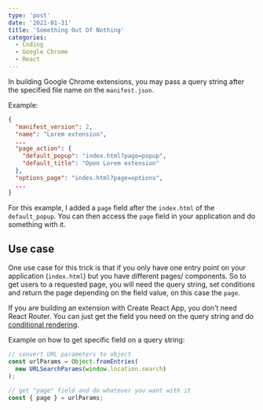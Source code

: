 ```yaml
---
type: 'post'
date: '2021-01-31'
title: 'Something Out Of Nothing'
categories:
  - Coding
  - Google Chrome
  - React
---
```


In building Google Chrome extensions, you may pass a query string after the specified file name on the `manifest.json`.

Example:

```json
{
  "manifest_version": 2,
  "name": "Lorem extension",
  ...
  "page_action": {
    "default_popup": "index.html?page=popup",
    "default_title": "Open Lorem extension"
  },
  "options_page": "index.html?page=options",
  ...
}
```

For this example, I added a `page` field after the `index.html` of the `default_popup`. You can then access the `page` field in your application and do something with it.

## Use case

One use case for this trick is that if you only have one entry point on your application (`index.html`) but you have different pages/ components. So to get users to a requested page, you will need the query string, set conditions and return the page depending on the field value, on this case the `page`.

If you are building an extension with Create React App, you don't need React Router. You can just get the field you need on the query string and do [conditional rendering](https://reactjs.org/docs/conditional-rendering.html).

Example on how to get specific field on a query string:

```javascript
// convert URL parameters to object
const urlParams = Object.fromEntries(
  new URLSearchParams(window.location.search)
);

// get "page" field and do whatever you want with it
const { page } = urlParams;
```

<YouTubeVideo src="https://www.youtube.com/watch?v=MtK1HHAm47c" />
